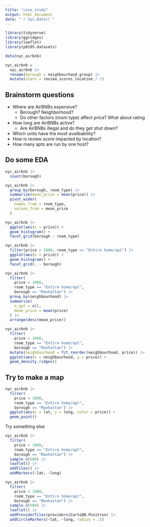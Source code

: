 ```yaml
---
title: "case_study"
output: html_document
date: "`r Sys.Date()`"
---
```


```r
library(tidyverse)
library(ggridges)
library(leaflet)
library(p8105.datasets)

data(nyc_airbnb)

nyc_airbnb = 
  nyc_airbnb |>
  rename(borough = neighbourhood_group) |>
  mutate(stars = review_scores_location / 2)
```

## Brainstorm questions

- Where are AirBNBs expensive?
  - Borough? Neighborhood?
  - Do other factors (room type) affect price? What about rating
- How long are AirBNBs active?
  - Are AirBNBs illegal and do they get shut down?
- Which units have the most availbability?
- How is review score impacted by location?
- How many apts are run by one host?


## Do some EDA

```r
nyc_airbnb |>
  count(borough)
```

```r
nyc_airbnb |>
  group_by(borough, room_type) |>
  summarize(mean_price = mean(price)) |>
  pivot_wider(
    names_from = room_type,
    values_from = mean_price
  )
```

```r
nyc_airbnb |>
  ggplot(aes(x = price)) +
  geom_histogram() +
  facet_grid(borough ~ room_type)
```

```r
nyc_airbnb |>
  filter(price > 1000, room_type == "Entire home/apt") |>
  ggplot(aes(x = price)) +
  geom_histogram() +
  facet_grid(. ~ borough)
```

```r
nyc_airbnb |>
  filter(
    price < 1000,
    room_type == "Entire home/apt",
    borough == "Manhattan") |>
  group_by(neighbourhood) |>
  summarize(
    n_opt = n(),
    mean_price = mean(price)
  ) |>
  arrange(desc(mean_price))
```

```r
nyc_airbnb |>
  filter(
    price < 1000,
    room_type == "Entire home/apt",
    borough == "Manhattan") |>
  mutate(neighbourhood = fct_reorder(neighbourhood, price)) |>
  ggplot(aes(x = neighbourhood, y = price)) +
  geom_density_ridges()
```

## Try to make a map

```r
nyc_airbnb |>
  filter(
    price < 1000,
    room_type == "Entire home/apt",
    borough == "Manhattan") |>
  ggplot(aes(x = lat, y = long, color = price)) +
  geom_point()
```

Try something else 

```r
nyc_airbnb |>
  filter(
    price < 1000,
    room_type == "Entire home/apt",
    borough == "Manhattan") |>
  sample_n(500) |>
  leaflet() |>
  addTiles() |>
  addMarkers(~lat, ~long)
```

```r
nyc_airbnb |>
  filter(
    price < 1000,
    room_type == "Entire home/apt",
    borough == "Manhattan") |>
  sample_n(500) |>
  leaflet() |>
  addProviderTiles(providers$CartoDB.Positron) |>
  addCircleMarkers(~lat, ~long, radius = .5)
```









